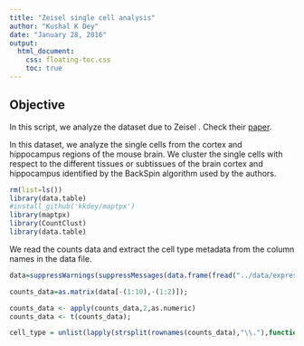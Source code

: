 ```yaml
---
title: "Zeisel single cell analysis"
author: "Kushal K Dey"
date: "January 28, 2016"
output: 
  html_document:
    css: floating-toc.css
    toc: true
---
```


## Objective

In this script, we analyze the dataset due to Zeisel \emph{et al}. Check their [paper](http://science.sciencemag.org/content/347/6226/1138).

In this dataset, we analyze the single cells from the cortex and hippocampus regions of the mouse brain. We cluster the single cells with respect to the different tissues or subtissues of the brain cortex and hippocampus identified by the BackSpin algorithm used by the authors. 


```r
rm(list=ls())
library(data.table)
#install_github('kkdey/maptpx') 
library(maptpx)
library(CountClust)
library(data.table)

```

We read the counts data and extract the cell type metadata from the column names in the data file.

```r
data=suppressWarnings(suppressMessages(data.frame(fread("../data/expression_mRNA_17-Aug-2014.txt"))));

counts_data=as.matrix(data[-(1:10),-(1:2)]);

counts_data <- apply(counts_data,2,as.numeric)
counts_data <- t(counts_data);

cell_type = unlist(lapply(strsplit(rownames(counts_data),"\\."),function(x) x[1]));

```


